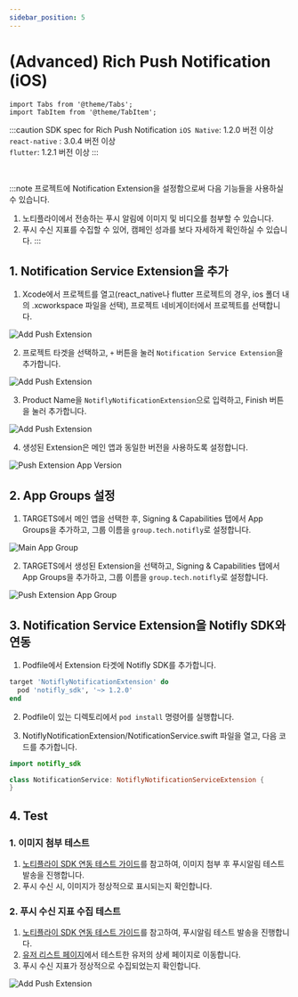 ```yaml
---
sidebar_position: 5
---
```


# (Advanced) Rich Push Notification (iOS)

```mdx-code-block
import Tabs from '@theme/Tabs';
import TabItem from '@theme/TabItem';
```


:::caution SDK spec for Rich Push Notification
`iOS Native`: 1.2.0 버전 이상<br/>
`react-native` : 3.0.4 버전 이상<br/>
`flutter`: 1.2.1 버전 이상
:::

<br/>

:::note 프로젝트에 Notification Extension을 설정함으로써 다음 기능들을 사용하실 수 있습니다.
1. 노티플라이에서 전송하는 푸시 알림에 이미지 및 비디오를 첨부할 수 있습니다.<br/>
2. 푸시 수신 지표를 수집할 수 있어, 캠페인 성과를 보다 자세하게 확인하실 수 있습니다.
:::

## 1. Notification Service Extension을 추가

1. Xcode에서 프로젝트를 열고(react_native나 flutter 프로젝트의 경우, ios 폴더 내의 .xcworkspace 파일을 선택), 프로젝트 네비게이터에서 프로젝트를 선택합니다. 

![Add Push Extension](../image/ios_push_extension_open_project_navigator.png)

2. 프로젝트 타겟을 선택하고, `+` 버튼을 눌러 `Notification Service Extension`을 추가합니다.

![Add Push Extension](../image/ios_push_extension_create_extension_target.png)

3. Product Name을 `NotiflyNotificationExtension`으로 입력하고, Finish 버튼을 눌러 추가합니다.

![Add Push Extension](../image/ios_generate_push_extension.png)

4. 생성된 Extension은 메인 앱과 동일한 버전을 사용하도록 설정합니다.

![Push Extension App Version](../image/ios_push_extension_version.png)

## 2. App Groups 설정

1. TARGETS에서 메인 앱을 선택한 후, Signing & Capabilities 탭에서 App Groups을 추가하고, 그룹 이름을 `group.tech.notifly`로 설정합니다.
        
![Main App Group](../image/ios_push_extension_app_group1.png)

2. TARGETS에서 생성된 Extension을 선택하고, Signing & Capabilities 탭에서 App Groups을 추가하고, 그룹 이름을 `group.tech.notifly`로 설정합니다.

![Push Extension App Group](../image/ios_push_extension_app_group2.png)

## 3. Notification Service Extension을 Notifly SDK와 연동

1. Podfile에서 Extension 타겟에 Notifly SDK를 추가합니다.

```ruby
target 'NotiflyNotificationExtension' do
  pod 'notifly_sdk', '~> 1.2.0'
end
```

2. Podfile이 있는 디렉토리에서 `pod install` 명령어를 실행합니다.

3. NotiflyNotificationExtension/NotificationService.swift 파일을 열고, 다음 코드를 추가합니다.

<Tabs>
<TabItem value="NotiflyNotificationExtension/NotificationService.swift" label="NotificationService.swift">

```swift title="NotiflyNotificationExtension/NotificationService.swift"
import notifly_sdk

class NotificationService: NotiflyNotificationServiceExtension {
}
```

</TabItem>
</Tabs>

## 4. Test 
### 1. 이미지 첨부 테스트
  1. [노티플라이 SDK 연동 테스트 가이드](/developer-guide/client-sdk/sdk_test)를 참고하여, 이미지 첨부 후 푸시알림 테스트 발송을 진행합니다.<br/>
  2. 푸시 수신 시, 이미지가 정상적으로 표시되는지 확인합니다.

### 2. 푸시 수신 지표 수집 테스트
  1. [노티플라이 SDK 연동 테스트 가이드](/developer-guide/client-sdk/sdk_test)를 참고하여, 푸시알림 테스트 발송을 진행합니다.<br/>
  2. [유저 리스트 페이지](https://www.notifly.tech/ko/console/users)에서 테스트한 유저의 상세 페이지로 이동합니다.<br/>
  3. 푸시 수신 지표가 정상적으로 수집되었는지 확인합니다.

![Add Push Extension](../image/ios_push_delivered.png)
